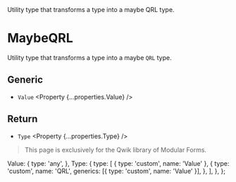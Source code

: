 
<Title>MaybeQRL</Title>
<Description>
  Utility type that transforms a type into a maybe QRL type.
</Description>

# MaybeQRL

<Qwik block>

Utility type that transforms a type into a maybe `QRL` type.

## Generic

- `Value` <Property {...properties.Value} />

## Return

- `Type` <Property {...properties.Type} />

</Qwik>

<Solid block>

<HttpStatusCode code={404} />

> This page is exclusively for the Qwik library of Modular Forms.

</Solid>

  Value: {
    type: 'any',
  },
  Type: {
    type: [
      { type: 'custom', name: 'Value' },
      {
        type: 'custom',
        name: 'QRL',
        generics: [{ type: 'custom', name: 'Value' }],
      },
    ],
  },
};
